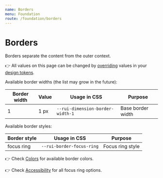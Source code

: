 ```yaml
---
name: Borders
menu: Foundation
route: /foundation/borders
---
```


# Borders

Borders separate the content from the outer context.

👉 All values on this page can be changed by
[overriding](/customize/theming/overview) values in your
[design tokens](/foundation/design-tokens).

Available border widths (the list may grow in the future):

| Border width | Value | Usage in CSS                     | Purpose            |
|--------------|-------|----------------------------------|--------------------|
| 1            | 1 px  | `--rui-dimension-border-width-1` | Base border width  |

Available border styles:

| Border style | Usage in CSS              | Purpose                           |
|--------------|---------------------------|-----------------------------------|
| focus ring   | `--rui-border-focus-ring` | Focus ring style                  |

👉 Check [Colors](/foundation/colors#border-colors) for available border colors.

👉 Check [Accessibility](/foundation/accessibility#keyboard-friendliness) for
all focus ring options.
